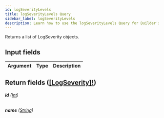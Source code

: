 ```yaml
---
id: logSeverityLevels
title: logSeverityLevels Query
sidebar_label: logSeverityLevels
description: Learn how to use the logSeverityLevels Query for Builder's API.
---
```


Returns a list of LogSeverity objects.

## Input fields

| Argument | Type | Description |
| -------- | ---- | ----------- |

## Return fields ([[LogSeverity]!](/docs/composer/builder/api/schema/object/LogSeverity.mdx))

###### <b>id</b> ([Int](/docs/composer/builder/api/schema/scalar/Int.mdx))

###### <b>name</b> ([String](/docs/composer/builder/api/schema/scalar/String.mdx))
